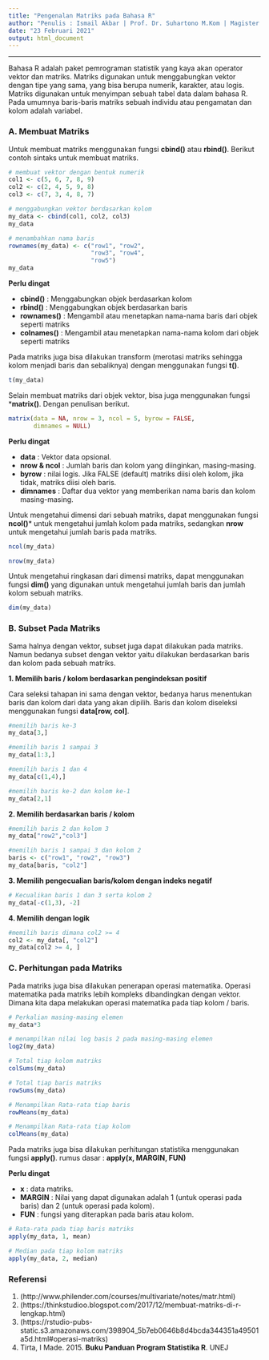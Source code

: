 ```yaml
---
title: "Pengenalan Matriks pada Bahasa R"
author: "Penulis : Ismail Akbar | Prof. Dr. Suhartono M.Kom | Magister Informatika | UIN Maulana Malik Ibrahim Malang"
date: "23 Februari 2021"
output: html_document
---
```


---


Bahasa R adalah paket pemrograman statistik yang kaya akan operator vektor dan matriks. Matriks digunakan untuk menggabungkan vektor dengan tipe yang sama, yang bisa berupa numerik, karakter, atau logis. Matriks digunakan untuk menyimpan sebuah tabel data dalam bahasa R. Pada umumnya baris-baris matriks sebuah individu atau pengamatan dan kolom adalah variabel.

### A. Membuat Matriks
Untuk membuat matriks menggunakan fungsi **cbind()** atau **rbind()**. Berikut contoh sintaks untuk membuat matriks.

```r
# membuat vektor dengan bentuk numerik
col1 <- c(5, 6, 7, 8, 9)
col2 <- c(2, 4, 5, 9, 8)
col3 <- c(7, 3, 4, 8, 7)

# menggabungkan vektor berdasarkan kolom
my_data <- cbind(col1, col2, col3)
my_data
```
```r
# menambahkan nama baris
rownames(my_data) <- c("row1", "row2", 
                       "row3", "row4", 
                       "row5")
my_data
```
**Perlu dingat**

*   **cbind()** : Menggabungkan objek berdasarkan kolom
*   **rbind()** : Menggabungkan objek berdasarkan baris
*   **rownames()** : Mengambil atau menetapkan nama-nama baris dari objek seperti matriks
*   **colnames()** : Mengambil atau menetapkan nama-nama kolom dari objek seperti matriks


Pada matriks juga bisa dilakukan transform (merotasi matriks sehingga kolom menjadi baris dan sebaliknya) dengan menggunakan fungsi **t()**.

```r
t(my_data)
```
Selain membuat matriks dari objek vektor, bisa juga menggunakan fungsi ***matrix()**. Dengan penulisan berikut.

```r
matrix(data = NA, nrow = 3, ncol = 5, byrow = FALSE,
       dimnames = NULL)
```
**Perlu dingat**

*   **data** : Vektor data opsional.
*   **nrow & ncol** : Jumlah baris dan kolom yang diinginkan, masing-masing.
*   **byrow** : nilai logis. Jika FALSE (default) matriks diisi oleh kolom, jika tidak, matriks diisi oleh baris.
*   **dimnames** : Daftar dua vektor yang memberikan nama baris dan kolom masing-masing.

Untuk mengetahui dimensi dari sebuah matriks, dapat menggunakan fungsi **ncol()*** untuk mengetahui jumlah kolom pada matriks, sedangkan **nrow** untuk mengetahui jumlah baris pada matriks.

```r
ncol(my_data)
```

```r
nrow(my_data)
```

Untuk mengetahui ringkasan dari dimensi matriks, dapat menggunakan fungsi **dim()** yang digunakan untuk mengetahui jumlah baris dan jumlah kolom sebuah matriks.
```r
dim(my_data)
```

### B. Subset Pada Matriks

Sama halnya dengan vektor, subset juga dapat dilakukan pada matriks. Namun bedanya subset dengan vektor yaitu dilakukan berdasarkan baris dan kolom pada sebuah matriks.

**1.    Memilih baris / kolom berdasarkan pengindeksan positif**

Cara seleksi tahapan ini sama dengan vektor, bedanya harus menentukan baris dan kolom dari data yang akan dipilih. Baris dan kolom diseleksi menggunakan fungsi **data[row, col]**.
```r
#memilih baris ke-3
my_data[3,]
```
```r
#memilih baris 1 sampai 3
my_data[1:3,]
```
```r
#memilih baris 1 dan 4
my_data[c(1,4),]
```
```r
#memilih baris ke-2 dan kolom ke-1
my_data[2,1]
```

**2.    Memilih berdasarkan baris / kolom**

```r
#memilih baris 2 dan kolom 3
my_data["row2","col3"]
```
```r
#memilih baris 1 sampai 3 dan kolom 2
baris <- c("row1", "row2", "row3")
my_data[baris, "col2"]
```
**3.    Memilih pengecualian baris/kolom dengan indeks negatif**

```r
# Kecualikan baris 1 dan 3 serta kolom 2
my_data[-c(1,3), -2]
```
**4.    Memilih dengan logik**
```r
#memilih baris dimana col2 >= 4
col2 <- my_data[, "col2"]
my_data[col2 >= 4, ]
```

### C. Perhitungan pada Matriks
Pada matriks juga bisa dilakukan penerapan operasi matematika. Operasi matematika pada matriks lebih kompleks dibandingkan dengan vektor. Dimana kita dapa melakukan operasi matematika pada tiap kolom / baris.

```r
# Perkalian masing-masing elemen
my_data*3
```
```r
# menampilkan nilai log basis 2 pada masing-masing elemen
log2(my_data)
```
```r
# Total tiap kolom matriks
colSums(my_data)
```
```r
# Total tiap baris matriks
rowSums(my_data)
```

```r
# Menampilkan Rata-rata tiap baris
rowMeans(my_data)
```
```r
# Menampilkan Rata-rata tiap kolom
colMeans(my_data)
```

Pada matriks juga bisa dilakukan perhitungan statistika menggunakan fungsi **apply()**.
rumus dasar : **apply(x, MARGIN, FUN)**

**Perlu dingat**

*   **x** : data matriks.
*   **MARGIN** : Nilai yang dapat digunakan adalah 1 (untuk operasi pada baris) dan 2 (untuk operasi pada kolom).
*   **FUN** : fungsi yang diterapkan pada baris atau kolom.

```r
# Rata-rata pada tiap baris matriks
apply(my_data, 1, mean)
```
```r
# Median pada tiap kolom matriks
apply(my_data, 2, median)
```
### Referensi

1.    (http://www.philender.com/courses/multivariate/notes/matr.html)
2.    (https://thinkstudioo.blogspot.com/2017/12/membuat-matriks-di-r-lengkap.html)
3.    (https://rstudio-pubs-static.s3.amazonaws.com/398904_5b7eb0646b8d4bcda344351a49501a5d.html#operasi-matriks)
4.    Tirta, I Made. 2015. **Buku Panduan Program Statistika R**. UNEJ
